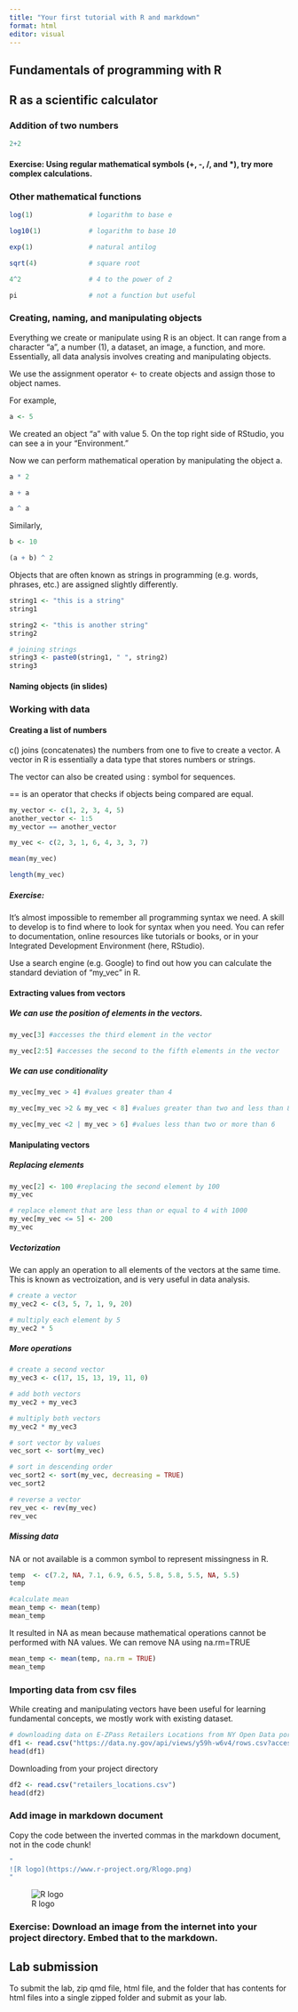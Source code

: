 ```yaml
---
title: "Your first tutorial with R and markdown"
format: html
editor: visual
---
```


## Fundamentals of programming with R

## R as a scientific calculator

### Addition of two numbers

```r
2+2
```
#### Exercise: Using regular mathematical symbols (+, -, /, and *), try more complex calculations.

### Other mathematical functions

```r
log(1)              # logarithm to base e

log10(1)            # logarithm to base 10

exp(1)              # natural antilog

sqrt(4)             # square root

4^2                 # 4 to the power of 2

pi                  # not a function but useful
```
### Creating, naming, and manipulating objects

Everything we create or manipulate using R is an object. It can range from a character "a", a number (1), a dataset, an image, a function, and more. Essentially, all data analysis involves creating and manipulating objects. 

We use the assignment operator <- to create objects and assign those to object names. 

For example,

```r
a <- 5
```

We created an object "a" with value 5. On the top right side of RStudio, you can see a in your "Environment."

Now we can perform mathematical operation by manipulating the object a.

```r
a * 2

a + a

a ^ a
```

Similarly,

```r
b <- 10

(a + b) ^ 2
```
Objects that are often known as strings in programming (e.g. words, phrases, etc.) are assigned slightly differently.

```r
string1 <- "this is a string"
string1

string2 <- "this is another string"
string2

# joining strings
string3 <- paste0(string1, " ", string2)
string3
```
#### Naming objects (in slides)

### Working with data

#### Creating a list of numbers 

c() joins (concatenates) the numbers from one to five to create a vector. A vector in R is essentially a data type that stores numbers or strings.

The vector can also be created using : symbol for sequences.

== is an operator that checks if objects being compared are equal.

```r
my_vector <- c(1, 2, 3, 4, 5)
another_vector <- 1:5
my_vector == another_vector
```
```r
my_vec <- c(2, 3, 1, 6, 4, 3, 3, 7)

mean(my_vec)

length(my_vec)
```

##### Exercise: 

It's almost impossible to remember all programming syntax we need. A skill to develop is to find where to look for syntax when you need. You can refer to documentation, online resources like tutorials or books, or in your Integrated Development Environment (here, RStudio).

Use a search engine (e.g. Google) to find out how you can calculate the standard deviation of "my_vec" in R.

#### Extracting values from vectors

##### We can use the position of elements in the vectors.

```r
my_vec[3] #accesses the third element in the vector

my_vec[2:5] #accesses the second to the fifth elements in the vector

```

##### We can use conditionality

```r
my_vec[my_vec > 4] #values greater than 4

my_vec[my_vec >2 & my_vec < 8] #values greater than two and less than 8

my_vec[my_vec <2 | my_vec > 6] #values less than two or more than 6
```

#### Manipulating vectors

##### Replacing elements

```r
my_vec[2] <- 100 #replacing the second element by 100
my_vec

# replace element that are less than or equal to 4 with 1000
my_vec[my_vec <= 5] <- 200
my_vec
```

##### Vectorization

We can apply an operation to all elements of the vectors at the same time. This is known as vectroization, and is very useful in data analysis.

```r
# create a vector
my_vec2 <- c(3, 5, 7, 1, 9, 20)

# multiply each element by 5
my_vec2 * 5
```

##### More operations

```r
# create a second vector
my_vec3 <- c(17, 15, 13, 19, 11, 0)

# add both vectors
my_vec2 + my_vec3

# multiply both vectors
my_vec2 * my_vec3

# sort vector by values
vec_sort <- sort(my_vec)

# sort in descending order
vec_sort2 <- sort(my_vec, decreasing = TRUE)
vec_sort2

# reverse a vector
rev_vec <- rev(my_vec)
rev_vec
```

##### Missing data

NA or not available is a common symbol to represent missingness in R.

```r
temp  <- c(7.2, NA, 7.1, 6.9, 6.5, 5.8, 5.8, 5.5, NA, 5.5)
temp

#calculate mean
mean_temp <- mean(temp)
mean_temp
```

It resulted in NA as mean because mathematical operations cannot be performed with NA values. We can remove NA using na.rm=TRUE

```r
mean_temp <- mean(temp, na.rm = TRUE)
mean_temp
```


### Importing data from csv files

While creating and manipulating vectors have been useful for learning fundamental concepts, we mostly work with existing dataset.

```r
# downloading data on E-ZPass Retailers Locations from NY Open Data portal using web link (URL)
df1 <- read.csv("https://data.ny.gov/api/views/y59h-w6v4/rows.csv?accessType=DOWNLOAD&sorting=true")
head(df1)
```

Downloading from your project directory

```r
df2 <- read.csv("retailers_locations.csv")
head(df2)
```

### Add image in markdown document
Copy the code between the inverted commas in the markdown document, not in the code chunk!

```r
"
![R logo](https://www.r-project.org/Rlogo.png)
"
```


![R logo](https://www.r-project.org/Rlogo.png)

### Exercise: Download an image from the internet into your project directory. Embed that to the markdown.

## Lab submission

To submit the lab, zip qmd file, html file, and the folder that has contents for html files into a single zipped folder and submit as your lab.

